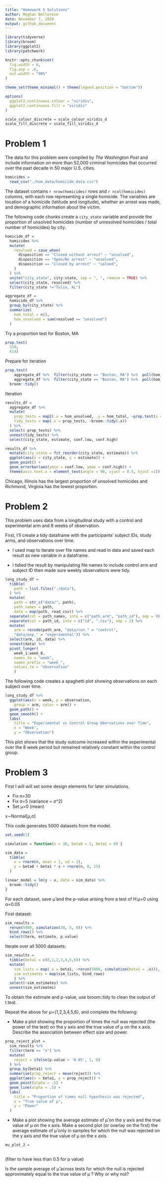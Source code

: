 ```yaml
---
title: "Homework 5 Solutions"
author: Meghan Bellerose
date: November 7, 2020
output: github_document
---
```


```r
library(tidyverse)
library(broom)
library(ggplot2)
library(patchwork)

knitr::opts_chunk$set(
  fig.width = 6,
  fig.asp = .6,
  out.width = "90%"
)

theme_set(theme_minimal() + theme(legend.position = "bottom"))

options(
  ggplot2.continuous.colour = "viridis",
  ggplot2.continuous.fill = "viridis"
)

scale_colour_discrete = scale_colour_viridis_d
scale_fill_discrete = scale_fill_viridis_d
```

# Problem 1

The data for this problem were compiled by _The Washington Post_ and include information on more than 52,000 criminal homicides that occurred over the past decade in 50 major U.S. cities. 

```r
homicides = 
  read_csv("./hom_data/homicide_data.csv")
```

The dataset contains `r nrow(homicides)` rows and `r ncol(homicides)` columns, with each row representing a single homicide. The variables are location of a homicide (latitude and longitude), whether an arrest was made, and demographic information about the victim. 

The following code chunks create a `city_state` variable and provide the proportion of unsolved homicides (number of unresolved homicides / total number of homicides) by city.

```r
homicide_df =
  homicides %>% 
  mutate(
    resolved = case_when(
      disposition == "Closed without arrest" ~ "unsolved",
      disposition == "Open/No arrest" ~ "unsolved",
      disposition == "Closed by arrest" ~ "solved",
    )
  ) %>% 
  unite("city_state", city:state, sep = ", ", remove = TRUE) %>% 
  select(city_state, resolved) %>% 
  filter(city_state !="Tulsa, AL")
```

```r
aggregate_df = 
  homicide_df %>% 
  group_by(city_state) %>% 
  summarize(
    hom_total = n(),
    hom_unsolved = sum(resolved == "unsolved")
  )
```

Try a proportion test for Boston, MA

```r
prop.test(
  310, 
  614)
```

Prepare for iteration

```r
prop.test(
    aggregate_df %>%  filter(city_state == "Boston, MA") %>%  pull(hom_unsolved),
    aggregate_df %>%  filter(city_state == "Boston, MA") %>%  pull(hom_total)) %>% 
  broom::tidy()

```

Iteration

```r
results_df = 
  aggregate_df %>% 
  mutate(
    prop_tests = map2(.x = hom_unsolved, .y = hom_total, ~prop.test(x = .x, n = .y)),
    tidy_tests = map(.x = prop_tests, ~broom::tidy(.x))
  ) %>% 
  select(-prop_tests) %>% 
  unnest(tidy_tests) %>% 
  select(city_state, estimate, conf.low, conf.high)
```

```r
results_df %>% 
  mutate(city_state = fct_reorder(city_state, estimate)) %>%
  ggplot(aes(x = city_state, y = estimate)) +
  geom_point() +
  geom_errorbar(aes(ymin = conf.low, ymax = conf.high)) +
  theme(axis.text.x = element_text(angle = 90, vjust = 0.5, hjust =1))
```
Chicago, Illinois has the largest proportion of unsolved homicides and Richmond, Virginia has the lowest proportion.


# Problem 2

This problem uses data from a longitudinal study with a control and experimental arm and 8 weeks of observation.

First, I'll create a tidy dataframe with the participants' subject IDs, study arms, and observations over time. 

 * I used map to iterate over file names and read in data and saved each result as new variable in a dataframe. 

 * I tidied the result by manipulating file names to include control arm and subject ID then made sure weekly observations were tidy.

```r
long_study_df =
  tibble(
    path = list.files("./data"),
  ) %>% 
  mutate(
    path = str_c("data/", path),
    path_names = path,
    data = map(path, read_csv)) %>% 
  separate(col = path_names, into = c("path_arm", "path_id"), sep = 9) %>% 
  separate(col = path_id, into = c("id", ".csv"), sep = 2) %>% 
  mutate(
    arm = recode(path_arm, "data/con_" = "control", 
    "data/exp_" = "experimental")) %>% 
  select(arm, id, data) %>% 
  unnest(data) %>% 
  pivot_longer(
    week_1:week_8,
    names_to = "week",
    names_prefix = "week_",
    values_to = "observation"
    )
```


The following code creates a spaghetti plot showing observations on each subject over time.

```r
long_study_df %>% 
  ggplot(aes(x = week, y = observation, 
    group = arm, color = arm)) +
  geom_path() + 
  geom_smooth() +
  labs(
    title = "Experimental vs Control Group Obervations over Time",
    x = "Week",
    y = "Observation")
```

This plot shows that the study outcome increased within the experimental over the 8 week period but remained relatively constant within the control group. 


# Problem 3

First I will will set some design elements for later simulations.

* Fix n=30
* Fix σ=5 (variance = σ^2)
* Set μ=0 (mean)

x∼Normal[μ,σ]

This code generates 5000 datasets from the model.

```r
set.seed(1)

simulation = function(n = 30, beta0 = 2, beta1 = 0) {

sim_data = 
  tibble(
    x = rnorm(n, mean = 1, sd = 1),
    y = beta0 + beta1 * x + rnorm(n, 0, 25)
  )

linear_model = lm(y ~ x, data = sim_data) %>% 
  broom::tidy()
}
```


For each dataset, save μ̂ and the p-value arising from a test of H:μ=0 using α=0.05

First dataset:
```r
sim_results = 
  rerun(5000, simulation(30, 5, 0)) %>% 
  bind_rows() %>% 
  select(term, estimate, p.value)
```

Iterate over all 5000 datasets:

```r
sim_results = 
  tibble(beta1 = c(0,1,2,3,4,5,6)) %>% 
  mutate(
    sim_lists = map(.x = beta1, ~rerun(5000, simulation(beta1 = .x))),
    sim_estimates = map(sim_lists, bind_rows)
    ) %>%     
  select(~sim_estimates) %>% 
  unnest(sim_estimates)
```

To obtain the estimate and p-value, use broom::tidy to clean the output of t.test.

Repeat the above for μ={1,2,3,4,5,6}, and complete the following:

* Make a plot showing the proportion of times the null was rejected (the power of the test) on the y axis and the true value of μ on the x axis. Describe the association between effect size and power.

```r
prop_reject_plot =
  sim_results %>% 
  filter(term == "x") %>% 
  mutate(
    reject = ifelse(p.value < '0.05', 1, 0)
  ) %>% 
  group_by(beta1) %>% 
  summarise(prop_reject = mean(reject)) %>% 
  ggplot(aes(x = beta1, y = prop_reject)) +
  geom_point(alpha = .5) +
  geom_line(alpha = .5) + 
  labs(
    title = "Proportion of times null hypothesis was rejected",
    x = "True value of μ",
    y = "Power"
  )
```

* Make a plot showing the average estimate of μ̂ on the y axis and the true value of μ on the x axis. Make a second plot (or overlay on the first) the average estimate of μ̂ only in samples for which the null was rejected on the y axis and the true value of μ on the x axis. 

```r
mu_plot_2 =
  
```


(filter to have less than 0.5 for p value)

Is the sample average of μ̂ across tests for which the null is rejected approximately equal to the true value of μ ? Why or why not?

